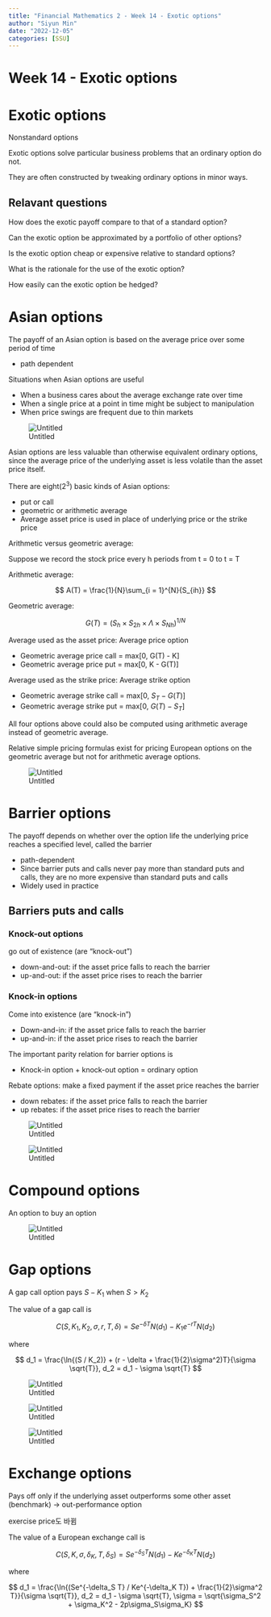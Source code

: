 ```yaml
---
title: "Financial Mathematics 2 - Week 14 - Exotic options"
author: "Siyun Min"
date: "2022-12-05"
categories: [SSU]
---
```

# Week 14 - Exotic options

# Exotic options

Nonstandard options

Exotic options solve particular business problems that an ordinary option do not.

They are often constructed by tweaking ordinary options in minor ways.

## Relavant questions

How does the exotic payoff compare to that of a standard option?

Can the exotic option be approximated by a portfolio of other options?

Is the exotic option cheap or expensive relative to standard options?

What is the rationale for the use of the exotic option?

How easily can the exotic option be hedged?

# Asian options

The payoff of an Asian option is based on the average price over some period of time

- path dependent

Situations when Asian options are useful

- When a business cares about the average exchange rate over time
- When a single price at a point in time might be subject to manipulation
- When price swings are frequent due to thin markets

![Untitled](./Untitled.png)

Asian options are less valuable than otherwise equivalent ordinary options, since the average price of the underlying asset is less volatile than the asset price itself.

There are eight($2^3$) basic kinds of Asian options:

- put or call
- geometric or arithmetic average
- Average asset price is used in place of underlying price or the strike price

Arithmetic versus geometric average:

Suppose we record the stock price every h periods from t = 0 to t = T

Arithmetic average:

$$
A(T) = \frac{1}{N}\sum_{i = 1}^{N}{S_{ih}}
$$

Geometric average:

$$
G(T) = (S_h \times S_{2h} \times \Lambda \times S_{Nh})^{1 / N}
$$

Average used as the asset price: Average price option

- Geometric average price call = max[0, G(T) - K]
- Geometric average price put = max[0, K - G(T)]

Average used as the strike price: Average strike option

- Geometric average strike call = max[0, $S_T - G(T)$]
- Geometric average strike put = max[0, $G(T) - S_T$]

All four options above could also be computed using arithmetic average instead of geometric average.

Relative simple pricing formulas exist for pricing European options on the geometric average but not for arithmetic average options.

![Untitled](./Untitled%201.png)

# Barrier options

The payoff depends on whether over the option life the underlying price reaches a specified level, called the barrier

- path-dependent
- Since barrier puts and calls never pay more than standard puts and calls, they are no more expensive than standard puts and calls
- Widely used in practice

## Barriers puts and calls

### Knock-out options

go out of existence (are “knock-out”)

- down-and-out: if the asset price falls to reach the barrier
- up-and-out: if the asset price rises to reach the barrier

### Knock-in options

Come into existence (are “knock-in”)

- Down-and-in: if the asset price falls to reach the barrier
- up-and-in: if the asset price rises to reach the barrier

The important parity relation for barrier options is

- Knock-in option + knock-out option = ordinary option

Rebate options: make a fixed payment if the asset price reaches the barrier

- down rebates: if the asset price falls to reach the barrier
- up rebates: if the asset price rises to reach the barrier

![Untitled](./Untitled%202.png)

![Untitled](./Untitled%203.png)

# Compound options

An option to buy an option

![Untitled](./Untitled%204.png)

# Gap options

A gap call option pays $S - K_1$ when $S > K_2$

The value of a gap call is

$$
C(S, K_1, K_2, \sigma, r, T, \delta) = Se^{-\delta T}N(d_1) - K_1e^{-rT}N(d_2)
$$

where

$$
d_1 = \frac{\ln{(S / K_2)} + (r - \delta + \frac{1}{2}\sigma^2)T}{\sigma \sqrt{T}}, d_2 = d_1 - \sigma \sqrt{T}
$$

![Untitled](./Untitled%205.png)

![Untitled](./Untitled%206.png)

![Untitled](./Untitled%207.png)

# Exchange options

Pays off only if the underlying asset outperforms some other asset (benchmark) → out-performance option

exercise price도 바뀜

The value of a European exchange call is

$$
C(S, K, \sigma, \delta_K, T, \delta_S) = Se^{-\delta_S T}N(d_1) - Ke^{-\delta_K T}N(d_2)
$$

where

$$
d_1 = \frac{\ln{(Se^{-\delta_S T} / Ke^{-\delta_K T}) + \frac{1}{2}\sigma^2 T}}{\sigma \sqrt{T}}, d_2 = d_1 - \sigma \sqrt{T}, \sigma = \sqrt{\sigma_S^2 + \sigma_K^2 - 2p\sigma_S\sigma_K}
$$